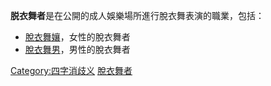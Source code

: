 '''脱衣舞者'''是在公開的成人娛樂場所進行脫衣舞表演的職業，包括：
* [[脫衣舞孃|脫衣舞孃]]，女性的脫衣舞者
* [[脫衣舞男|脫衣舞男]]，男性的脫衣舞者

{{disambig}}
[[Category:四字消歧义|Category:四字消歧义]]
[[Category:脫衣舞者|]]